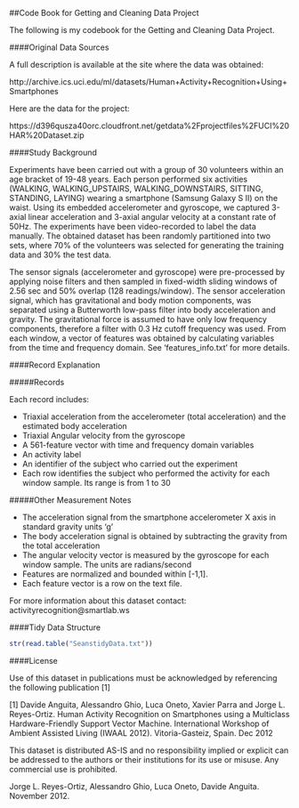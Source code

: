 ##Code Book for Getting and Cleaning Data Project

The following is my codebook for the Getting and Cleaning Data Project.

####Original Data Sources

A full description is available at the site where the data was obtained:

http://archive.ics.uci.edu/ml/datasets/Human+Activity+Recognition+Using+Smartphones

Here are the data for the project:

https://d396qusza40orc.cloudfront.net/getdata%2Fprojectfiles%2FUCI%20HAR%20Dataset.zip

####Study Background

Experiments have been carried out with a group of 30 volunteers within an age bracket of 19-48 years. Each person performed six activities (WALKING, WALKING_UPSTAIRS, WALKING_DOWNSTAIRS, SITTING, STANDING, LAYING) wearing a smartphone (Samsung Galaxy S II) on the waist. Using its embedded accelerometer and gyroscope, we captured 3-axial linear acceleration and 3-axial angular velocity at a constant rate of 50Hz. The experiments have been video-recorded to label the data manually. The obtained dataset has been randomly partitioned into two sets, where 70% of the volunteers was selected for generating the training data and 30% the test data. 

The sensor signals (accelerometer and gyroscope) were pre-processed by applying noise filters and then sampled in fixed-width sliding windows of 2.56 sec and 50% overlap (128 readings/window). The sensor acceleration signal, which has gravitational and body motion components, was separated using a Butterworth low-pass filter into body acceleration and gravity. The gravitational force is assumed to have only low frequency components, therefore a filter with 0.3 Hz cutoff frequency was used. From each window, a vector of features was obtained by calculating variables from the time and frequency domain. See 'features_info.txt' for more details. 

####Record Explanation

#####Records 

Each record includes:

* Triaxial acceleration from the accelerometer (total acceleration) and the estimated body acceleration
* Triaxial Angular velocity from the gyroscope
* A 561-feature vector with time and frequency domain variables 
* An activity label 
* An identifier of the subject who carried out the experiment
* Each row identifies the subject who performed the activity for each window sample. Its range is from 1 to 30

#####Other Measurement Notes

* The acceleration signal from the smartphone accelerometer X axis in standard gravity units 'g' 
* The body acceleration signal is obtained by subtracting the gravity from the total acceleration 
* The angular velocity vector is measured by the gyroscope for each window sample. The units are radians/second
* Features are normalized and bounded within [-1,1].
* Each feature vector is a row on the text file.

For more information about this dataset contact: activityrecognition@smartlab.ws

####Tidy Data Structure

```{r, echo=FALSE}
str(read.table("SeanstidyData.txt"))
```

####License

Use of this dataset in publications must be acknowledged by referencing the following publication [1] 

[1] Davide Anguita, Alessandro Ghio, Luca Oneto, Xavier Parra and Jorge L. Reyes-Ortiz. Human Activity Recognition on Smartphones using a Multiclass Hardware-Friendly Support Vector Machine. International Workshop of Ambient Assisted Living (IWAAL 2012). Vitoria-Gasteiz, Spain. Dec 2012

This dataset is distributed AS-IS and no responsibility implied or explicit can be addressed to the authors or their institutions for its use or misuse. Any commercial use is prohibited.

Jorge L. Reyes-Ortiz, Alessandro Ghio, Luca Oneto, Davide Anguita. November 2012.
